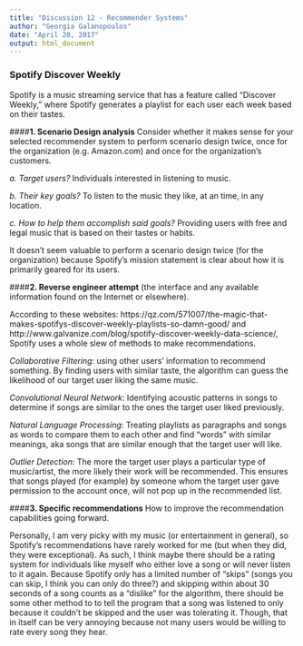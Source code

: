 ```yaml
---
title: "Discussion 12 - Recommender Systems"
author: "Georgia Galanopoulos"
date: "April 20, 2017"
output: html_document
---
```


### Spotify Discover Weekly

Spotify is a music streaming service that has a feature called "Discover Weekly," where Spotify generates a playlist for each user each week based on their tastes.



####**1. Scenario Design analysis**  Consider whether it makes sense for your selected recommender system to perform scenario design twice, once for the organization (e.g. Amazon.com) and once for the organization's customers.

*a. Target users?*
Individuals interested in listening to music. 

*b. Their key goals?*
To listen to the music they like, at an time, in any location.

*c. How to help them accomplish said goals?*
Providing users with free and legal music that is based on their tastes or habits.

It doesn't seem valuable to perform a scenario design twice (for the organization) because Spotify's mission statement is clear about how it is primarily geared for its users.

####**2. Reverse engineer attempt** (the interface and any available information found on the Internet or elsewhere).

According to these websites: https://qz.com/571007/the-magic-that-makes-spotifys-discover-weekly-playlists-so-damn-good/ and  http://www.galvanize.com/blog/spotify-discover-weekly-data-science/, Spotify uses a whole slew of methods to make recommendations.


_Collaborative Filtering_: using other users' information to recommend something. By finding users with similar taste, the algorithm can guess the likelihood of our target user liking the same music.

_Convolutional Neural Network_: Identifying acoustic patterns in songs to determine if songs are similar to the ones the target user liked previously.

_Natural Language Processing_: Treating playlists as paragraphs and songs as words to compare them to each other and find "words" with similar meanings, aka songs that are similar enough that the target user will like.

_Outlier Detection_: The more the target user plays a particular type of music/artist, the more likely their work will be recommended. This ensures that songs played (for example) by someone whom the target user gave permission to the account once, will not pop up in the recommended list.


####**3. Specific recommendations** How to improve the recommendation capabilities going forward.

Personally, I am very picky with my music (or entertainment in general), so Spotify's recommendations have rarely worked for me (but when they did, they were exceptional). As such, I think maybe there should be a rating system for individuals like myself who either love a song or will never listen to it again. Because Spotify only has a limited number of "skips" (songs you can skip, I think you can only do three?) and skipping within about 30 seconds of a song counts as a "dislike" for the algorithm, there should be some other method to to tell the program that a song was listened to only because it couldn't be skipped and the user was tolerating it. Though, that in itself can be very annoying because not many users would be willing to rate every song they hear. 

